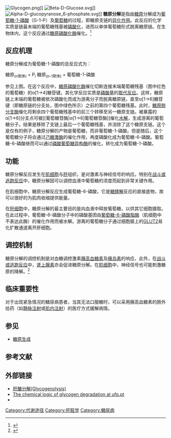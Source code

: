 {{distinguish|糖酵解|糖原生成|糖异生}}

[[Image:Glycogen.png|thumb]]]]
[[Image:Beta-D-Glucose.svg|thumb]]]]
[[Image:Alpha-D-glucopyranose_6-phosphate.svg|thumb]]]]
'''糖原分解'''是指由[[糖原|糖原]]分解成为[[葡萄糖-1-磷酸|葡萄糖-1-磷酸]]（G-1-P）及[[葡萄糖|葡萄糖]]的过程，即糖原支链的[[异化作用|异化作用]]。此反应的化学实质是链最末端的葡萄糖残基被[[磷酸化|磷酸化]]，进而以单体葡萄糖形式脱离糖原链。在生物体内，这个反应通过[[糖原磷酸化酶|糖原磷酸化酶]]催化。<ref name="urlGlycogenesis">{{cite web|url=http://www.elmhurst.edu/~chm/vchembook/604glycogenesis.html|title=Glycogenesis|format=|work=|accessdate=|deadurl=yes|archiveurl=https://web.archive.org/web/20090416104738/http://www.elmhurst.edu/~chm/vchembook/604glycogenesis.html|archivedate=2009-04-16}}</ref>
 
==反应机理==
糖原分解成为葡萄糖-1-磷酸的总反应式为：

糖原<sub>(n聚体)</sub> + P<sub>i</sub> {{eqm}} 糖原<sub>(n-1聚体)</sub> + 葡萄糖-1-磷酸

参见上图。在这个反应中，[[糖原磷酸化酶|糖原磷酸化酶]]催化切断连接末端葡萄糖残基（图中红色的葡萄糖）的α[1→4]糖苷键。其化学反应实质是[[磷酸基|磷酸基]]的[[取代反应|取代反应]]。这样，糖原链上末端的葡萄糖被依次磷酸化而成为游离分子而脱离糖原链，直至α[1→6]糖苷键（即糖原链的分支处，图中绿色所示）之前的第四个葡萄糖残基。此时，[[糖原脱分支酶|糖原脱分支酶]]催化将剩余四个葡萄糖残基中的前三个转移至另一糖原支链。被暴露的α[1→6]分支点可被[[葡萄糖苷酶|α[1→6]葡萄糖苷酶]]催化[[水解|水解]]，生成游离的葡萄糖分子。结果是移除了支链上最后一个葡萄糖残基，并消除了这个糖原支链。这个是仅有的例子，糖原分解的产物是葡萄糖，而非葡萄糖-1-磷酸。但是随后，这个葡萄糖分子将会通过[[己糖激酶|己糖激酶]]的催化作用，再度磷酸化成为葡萄糖-6-磷酸。葡萄糖-6-磷酸继而可以通过[[磷酸葡萄糖异构酶|磷酸葡萄糖异构酶]]的催化，转化成为葡萄糖-1-磷酸。

==功能==
糖原分解反应发生在[[肌细胞|肌细胞]]与[[肝|肝]]组织，是对激素与神经信号的响应。特别在[[战斗或逃跑反应|战斗或逃跑反应]]中，糖原分解因可以调控血液中葡萄糖的浓度而起到非常关键作用。

在肌细胞中，糖原分解反应生成葡萄糖-6-磷酸，它是[[糖酵解|糖酵解]]反应的直接底物，故可以很好的为肌肉收缩提供能量。 

在[[肝细胞|肝细胞]]中，糖原分解的最主要目的是向血液中释放葡萄糖，以供其它细胞摄取。在此过程中，葡萄糖-6-磷酸分子中的磷酸基团由[[葡萄糖-6-磷酸脂酶|葡萄糖-6-磷酸脂酶]]（肌细胞中不表达此酶）的催化作用而被水解。游离的葡萄糖分子通过细胞膜上的[[GLUT2|GLUT2]]易化扩散通道离开肝细胞。

==调控机制==

糖原分解的调控机制是对血糖调控激素[[胰高血糖素|胰高血糖素]]及[[胰岛素|胰岛素]]的响应，此外，在[[战斗或逃跑反应|战斗或逃跑反应]]中，[[肾上腺素|肾上腺素]]亦会促进糖原分解。在[[肌细胞|肌细胞]]中，神经信号也可能刺激糖原的降解。<ref>{{cite book |title = Molecular Cell Biology |edition = 6th |last = Lodish et al. |year = 2007 |publisher = W. H. Freeman and Company |isbn = 1429203145 |page = 658}}</ref>

==临床重要性==
对于出现紧急情况的糖尿病患者，当其无法口服糖时，可以采用胰高血糖素的肠外给药（如[[静脉注射|静脉注射]]或[[肌内注射|肌内注射]]）的医疗方式缓解病情。

==参见==

*[[糖原生成|糖原生成]]

==参考文献==
{{reflist}}

==外部链接==
*[http://smallcollation.blogspot.com/2013/06/glycogenolysis.html 肝醣分解(Glycogenolysis)] {{Wayback|url=http://smallcollation.blogspot.com/2013/06/glycogenolysis.html |date=20150312110205 }}
*[https://web.archive.org/web/20130509192424/http://www2.ufp.pt/~pedros/bq/glycogen.htm#degrada The chemical logic of glycogen degradation at ufp.pt]
*{{MeshName|Glycogenolysis}}

[[Category:代谢途径|Category:代谢途径]]
[[Category:肝脏学|Category:肝脏学]]
[[Category:糖尿病|Category:糖尿病]]

{{糖代谢}}
{{糖原生成与糖异生}}
{{糖类代谢病理学}}